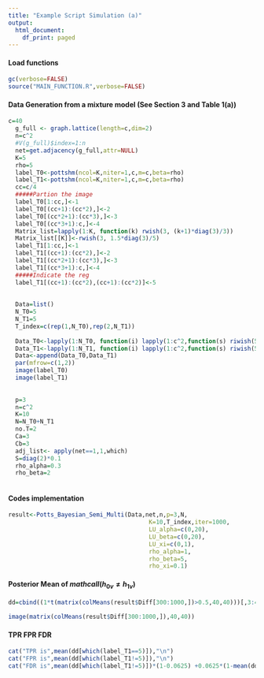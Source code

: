 ```yaml
---
title: "Example Script Simulation (a)"
output:
  html_document:
    df_print: paged
---
```


#### Load functions
```r
gc(verbose=FALSE)
source("MAIN_FUNCTION.R",verbose=FALSE)
```

#### Data Generation from a mixture model (See Section 3 and Table 1(a))
```r
c=40
  g_full <- graph.lattice(length=c,dim=2)
  n=c^2
  #V(g_full)$index=1:n
  net=get.adjacency(g_full,attr=NULL)
  K=5
  rho=5
  label_T0<-pottshm(ncol=K,niter=1,c,m=c,beta=rho)
  label_T1<-pottshm(ncol=K,niter=1,c,m=c,beta=rho)
  cc=c/4
  #####Partion the image
  label_T0[1:cc,]<-1
  label_T0[(cc+1):(cc*2),]<-2
  label_T0[(cc*2+1):(cc*3),]<-3
  label_T0[(cc*3+1):c,]<-4
  Matrix_list=lapply(1:K, function(k) rwish(3, (k+1)*diag(3)/3))
  Matrix_list[[K]]<-rwish(3, 1.5*diag(3)/5)
  label_T1[1:cc,]<-1
  label_T1[(cc+1):(cc*2),]<-2
  label_T1[(cc*2+1):(cc*3),]<-3
  label_T1[(cc*3+1):c,]<-4
  #####Indicate the reg
  label_T1[(cc+1):(cc*2),(cc+1):(cc*2)]<-5
  
  
  Data=list()
  N_T0=5
  N_T1=5
  T_index=c(rep(1,N_T0),rep(2,N_T1))
  
  Data_T0<-lapply(1:N_T0, function(i) lapply(1:c^2,function(s) riwish(5,Matrix_list[[label_T0[s]]])))
  Data_T1<-lapply(1:N_T1, function(i) lapply(1:c^2,function(s) riwish(5,Matrix_list[[label_T1[s]]])))
  Data<-append(Data_T0,Data_T1)
  par(mfrow=c(1,2))
  image(label_T0)
  image(label_T1)
  
  
  p=3
  n=c^2
  K=10
  N=N_T0+N_T1
  no.T=2
  Ca=3
  Cb=3
  adj_list<- apply(net==1,1,which)
  S=diag(2)*0.1
  rho_alpha=0.3
  rho_beta=2
  
```

#### Codes implementation
```r
result<-Potts_Bayesian_Semi_Multi(Data,net,n,p=3,N,
                                        K=10,T_index,iter=1000,
                                        LU_alpha=c(0,20), 
                                        LU_beta=c(0,20), 
                                        LU_xi=c(0,1),
                                        rho_alpha=1,
                                        rho_beta=5,
                                        rho_xi=0.1)
```

#### Posterior Mean of $mathcal{I}(h_{0v}\not=h_{1v})$
```r
dd=cbind((1*t(matrix(colMeans(result$Diff[300:1000,])>0.5,40,40)))[,3:40],rep(0,40),rep(0,40))
```

```r
image(matrix(colMeans(result$Diff[300:1000,]),40,40))
```

#### TPR FPR FDR
```r


cat("TPR is",mean(dd[which(label_T1==5)]),"\n")
cat("FPR is",mean(dd[which(label_T1!=5)]),"\n")
cat("FDR is",mean(dd[which(label_T1!=5)])*(1-0.0625) +0.0625*(1-mean(dd[which(label_T1==5)])),"\n")


```





